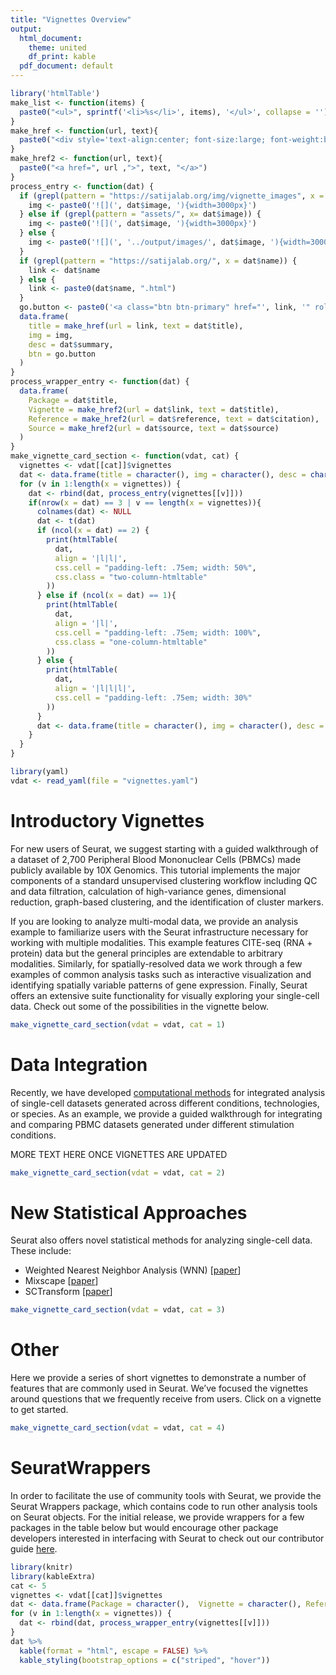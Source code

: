 ```yaml
---
title: "Vignettes Overview"
output:
  html_document:
    theme: united
    df_print: kable
  pdf_document: default
---
```


```r
library('htmlTable')
make_list <- function(items) {
  paste0("<ul>", sprintf('<li>%s</li>', items), '</ul>', collapse = '')
}
make_href <- function(url, text){
  paste0("<div style='text-align:center; font-size:large; font-weight:bold'><a href=", url ,">", text, "</a></div>")
}
make_href2 <- function(url, text){
  paste0("<a href=", url ,">", text, "</a>")
}
process_entry <- function(dat) {
  if (grepl(pattern = "https://satijalab.org/img/vignette_images", x = dat$image)) {
    img <- paste0('![](', dat$image, '){width=3000px}')
  } else if (grepl(pattern = "assets/", x= dat$image)) {
    img <- paste0('![](', dat$image, '){width=3000px}') 
  } else {
    img <- paste0('![](', '../output/images/', dat$image, '){width=3000px}')
  }
  if (grepl(pattern = "https://satijalab.org/", x = dat$name)) {
    link <- dat$name
  } else {
    link <- paste0(dat$name, ".html")
  }
  go.button <- paste0('<a class="btn btn-primary" href="', link, '" role="button" style="width:100%">GO</a>')
  data.frame(
    title = make_href(url = link, text = dat$title),
    img = img,
    desc = dat$summary,
    btn = go.button
  )
}
process_wrapper_entry <- function(dat) {
  data.frame(
    Package = dat$title,
    Vignette = make_href2(url = dat$link, text = dat$title),
    Reference = make_href2(url = dat$reference, text = dat$citation),
    Source = make_href2(url = dat$source, text = dat$source)
  )
}
make_vignette_card_section <- function(vdat, cat) {
  vignettes <- vdat[[cat]]$vignettes
  dat <- data.frame(title = character(), img = character(), desc = character())
  for (v in 1:length(x = vignettes)) {
    dat <- rbind(dat, process_entry(vignettes[[v]]))
    if(nrow(x = dat) == 3 | v == length(x = vignettes)){
      colnames(dat) <- NULL
      dat <- t(dat)
      if (ncol(x = dat) == 2) {
        print(htmlTable(
          dat, 
          align = '|l|l|', 
          css.cell = "padding-left: .75em; width: 50%", 
          css.class = "two-column-htmltable"
        ))
      } else if (ncol(x = dat) == 1){
        print(htmlTable(
          dat, 
          align = '|l|', 
          css.cell = "padding-left: .75em; width: 100%", 
          css.class = "one-column-htmltable"
        ))
      } else {
        print(htmlTable(
          dat, 
          align = '|l|l|l|', 
          css.cell = "padding-left: .75em; width: 30%"
        ))
      }
      dat <- data.frame(title = character(), img = character(), desc = character())
    }
  }
}
```

```r
library(yaml)
vdat <- read_yaml(file = "vignettes.yaml")
```

```{=html}
<style>
.two-column-htmltable {
  width: 66.666%;
}
.one-column-htmltable {
  width: 33.333%;
}

</style>
```

# Introductory Vignettes

For new users of Seurat, we suggest starting with a guided walkthrough of a dataset of 2,700 Peripheral Blood Mononuclear Cells (PBMCs) made publicly available by 10X Genomics. This tutorial implements the major components of a standard unsupervised clustering workflow including QC and data filtration, calculation of high-variance genes, dimensional reduction, graph-based clustering, and the identification of cluster markers.

If you are looking to analyze multi-modal data, we provide an analysis example to familiarize users with the Seurat infrastructure necessary for working with multiple modalities. This example features CITE-seq (RNA + protein) data but the general principles are extendable to arbitrary modalities. Similarly, for spatially-resolved data we work through a few examples of common analysis tasks such as interactive visualization and identifying spatially variable patterns of gene expression. Finally, Seurat offers an extensive suite functionality for visually exploring your single-cell data. Check out some of the possibilities in the vignette below.

```r
make_vignette_card_section(vdat = vdat, cat = 1)
```

# Data Integration

Recently, we have developed [computational methods](https://www.cell.com/cell/fulltext/S0092-8674(19)30559-8) for integrated analysis of single-cell datasets generated across different conditions, technologies, or species. As an example, we provide a guided walkthrough for integrating and comparing PBMC datasets generated under different stimulation conditions. 

MORE TEXT HERE ONCE VIGNETTES ARE UPDATED

```r
make_vignette_card_section(vdat = vdat, cat = 2)
```

# New Statistical Approaches

Seurat also offers novel statistical methods for analyzing single-cell data. These include: 

* Weighted Nearest Neighbor Analysis (WNN) [[paper](https://satijalab.org/v4preprint)]
* Mixscape [[paper](https://www.biorxiv.org/content/10.1101/2020.06.28.175596v1)]
* SCTransform [[paper](https://genomebiology.biomedcentral.com/articles/10.1186/s13059-019-1874-1)]

```r
make_vignette_card_section(vdat = vdat, cat = 3)
```

# Other 

Here we provide a series of short vignettes to demonstrate a number of features that are commonly used in Seurat. We’ve focused the vignettes around questions that we frequently receive from users. Click on a vignette to get started.

```r
make_vignette_card_section(vdat = vdat, cat = 4)
```

# SeuratWrappers

In order to facilitate the use of community tools with Seurat, we provide the Seurat Wrappers package, which contains code to run other analysis tools on Seurat objects. For the initial release, we provide wrappers for a few packages in the table below but would encourage other package developers interested in interfacing with Seurat to check out our contributor guide [here](https://github.com/satijalab/seurat.wrappers/wiki/Submission-Process).

```r
library(knitr)
library(kableExtra)
cat <- 5
vignettes <- vdat[[cat]]$vignettes
dat <- data.frame(Package = character(),  Vignette = character(), Reference = character(), Source = character())
for (v in 1:length(x = vignettes)) {
  dat <- rbind(dat, process_wrapper_entry(vignettes[[v]]))
}
dat %>%
  kable(format = "html", escape = FALSE) %>%
  kable_styling(bootstrap_options = c("striped", "hover"))
```
